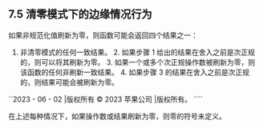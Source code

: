 ## 7.5 清零模式下的边缘情况行为

如果非规范化值刷新为零，则函数可能会返回四个结果之一：

1. 非清零模式的任何一致结果。 2. 如果步骤 1 给出的结果在舍入之前是次正规的，则可以将其刷新为零。 3. 如果一个或多个次正规操作数被刷新为零，则该函数的任何非刷新一致结果。 4. 如果步骤 3 的结果在舍入之前是次正规的，则结果可能会被刷新为零。

``2023 - 06 - 02 |版权所有 © 2023 苹果公司 |版权所有。 ````

在上述每种情况下，如果操作数或结果刷新为零，则零的符号未定义。
